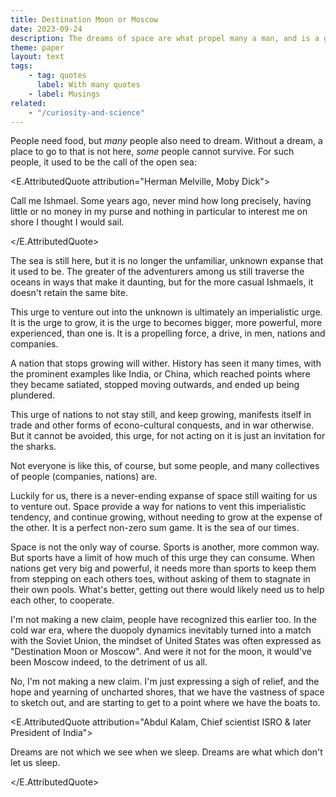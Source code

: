 ```yaml
---
title: Destination Moon or Moscow
date: 2023-09-24
description: The dreams of space are what propel many a man, and is a great way to keep mankind aligned.
theme: paper
layout: text
tags:
    - tag: quotes
      label: With many quotes
    - label: Musings
related:
    - "/curiosity-and-science"
---
```



People need food, but _many_ people also need to dream. Without a dream, a place
to go to that is not here, _some_ people cannot survive. For such people, it
used to be the call of the open sea:

<E.AttributedQuote attribution="Herman Melville, Moby Dick">

Call me Ishmael. Some years ago, never mind how long precisely, having little or
no money in my purse and nothing in particular to interest me on shore I thought
I would sail.

</E.AttributedQuote>

The sea is still here, but it is no longer the unfamiliar, unknown expanse that
it used to be. The greater of the adventurers among us still traverse the oceans
in ways that make it daunting, but for the more casual Ishmaels, it doesn't
retain the same bite.

This urge to venture out into the unknown is ultimately an imperialistic urge.
It is the urge to grow, it is the urge to becomes bigger, more powerful, more
experienced, than one is. It is a propelling force, a drive, in men, nations and
companies.

A nation that stops growing will wither. History has seen it many times, with
the prominent examples like India, or China, which reached points where they
became satiated, stopped moving outwards, and ended up being plundered.

This urge of nations to not stay still, and keep growing, manifests itself in
trade and other forms of econo-cultural conquests, and in war otherwise. But it
cannot be avoided, this urge, for not acting on it is just an invitation for the
sharks.

Not everyone is like this, of course, but some people, and many collectives of
people (companies, nations) are.

Luckily for us, there is a never-ending expanse of space still waiting for us to
venture out. Space provide a way for nations to vent this imperialistic
tendency, and continue growing, without needing to grow at the expense of the
other. It is a perfect non-zero sum game. It is the sea of our times.

Space is not the only way of course. Sports is another, more common way. But
sports have a limit of how much of this urge they can consume. When nations get
very big and powerful, it needs more than sports to keep them from stepping on
each others toes, without asking of them to stagnate in their own pools. What's
better, getting out there would likely need us to help each other, to cooperate.

I'm not making a new claim, people have recognized this earlier too. In the cold
war era, where the duopoly dynamics inevitably turned into a match with the
Soviet Union, the mindset of United States was often expressed as "Destination
Moon or Moscow". And were it not for the moon, it would've been Moscow indeed,
to the detriment of us all.

No, I'm not making a new claim. I'm just expressing a sigh of relief, and the
hope and yearning of uncharted shores, that we have the vastness of space to
sketch out, and are starting to get to a point where we have the boats to.

<E.AttributedQuote attribution="Abdul Kalam, Chief scientist ISRO & later
President of India">

Dreams are not which we see when we sleep. Dreams are what which don't let us
sleep.

</E.AttributedQuote>
